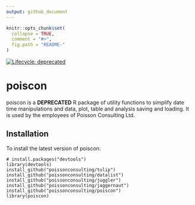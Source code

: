```yaml
---
output: github_document
---
```


<!-- README.md is generated from README.Rmd. Please edit that file -->

```r
knitr::opts_chunk$set(
  collapse = TRUE,
  comment = "#>",
  fig.path = "README-"
)
```

[![Lifecycle: deprecated](https://img.shields.io/badge/lifecycle-deprecated-orange.svg)](https://lifecycle.r-lib.org/articles/stages.html#deprecated)

# poiscon

poiscon is a **DEPRECATED** R package of utility functions to simplify date time manipulations
and data, plot, table and analysis saving and loading. It is used by the 
employees of Poisson Consulting Ltd.

## Installation

To install the latest version of poiscon:

    # install.packages("devtools")
    library(devtools)
    install_github("poissonconsulting/tulip")
    install_github("poissonconsulting/datalist")
    install_github("poissonconsulting/juggler")
    install_github("poissonconsulting/jaggernaut")
    install_github("poissonconsulting/poiscon")
    library(poiscon)
